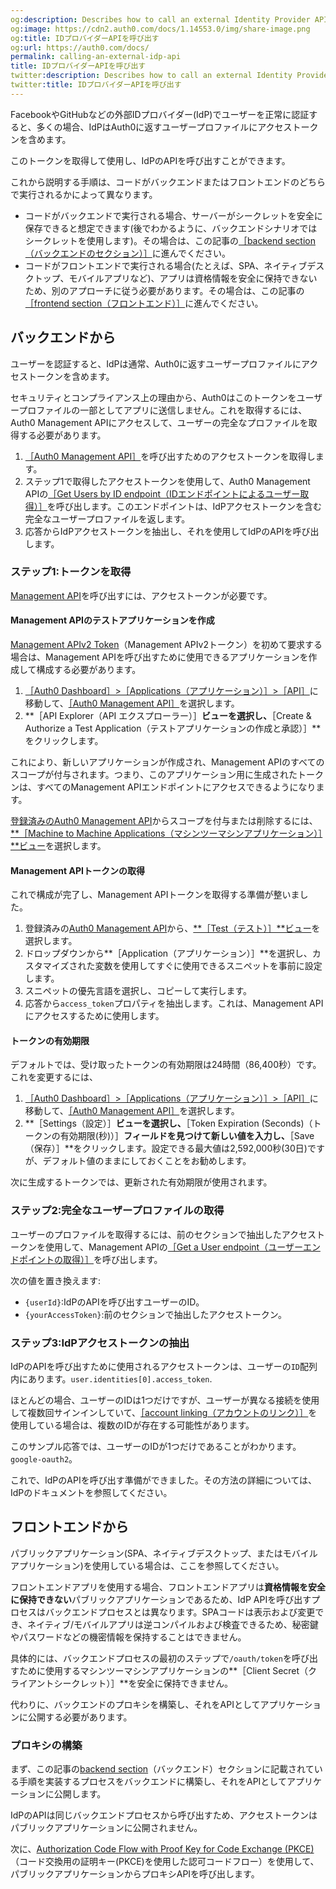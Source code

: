 ```yaml
---
og:description: Describes how to call an external Identity Provider API.
og:image: https://cdn2.auth0.com/docs/1.14553.0/img/share-image.png
og:title: IDプロバイダーAPIを呼び出す
og:url: https://auth0.com/docs/
permalink: calling-an-external-idp-api
title: IDプロバイダーAPIを呼び出す
twitter:description: Describes how to call an external Identity Provider API.
twitter:title: IDプロバイダーAPIを呼び出す
---
```


FacebookやGitHubなどの外部IDプロバイダー(IdP)でユーザーを正常に認証すると、多くの場合、IdPはAuth0に返すユーザープロファイルにアクセストークンを含めます。

このトークンを取得して使用し、IdPのAPIを呼び出すことができます。



これから説明する手順は、コードがバックエンドまたはフロントエンドのどちらで実行されるかによって異なります。

* コードがバックエンドで実行される場合、サーバーがシークレットを安全に保存できると想定できます(後でわかるように、バックエンドシナリオではシークレットを使用します)。その場合は、この記事の[［backend section（バックエンドのセクション）］](#from-the-backend)に進んでください。
* コードがフロントエンドで実行される場合(たとえば、SPA、ネイティブデスクトップ、モバイルアプリなど)、アプリは資格情報を安全に保持できないため、別のアプローチに従う必要があります。その場合は、この記事の[［frontend section（フロントエンド）］](#from-the-frontend)に進んでください。

## バックエンドから

ユーザーを認証すると、IdPは通常、Auth0に返すユーザープロファイルにアクセストークンを含めます。

セキュリティとコンプライアンス上の理由から、Auth0はこのトークンをユーザープロファイルの一部としてアプリに送信しません。これを取得するには、Auth0 Management APIにアクセスして、ユーザーの完全なプロファイルを取得する必要があります。

1. [［Auth0 Management API］](/api/management/v2)を呼び出すためのアクセストークンを取得します。
2. ステップ1で取得したアクセストークンを使用して、Auth0 Management APIの[［Get Users by ID endpoint（IDエンドポイントによるユーザー取得）］](/api/management/v2#!/Users/get_users_by_id)を呼び出します。このエンドポイントは、IdPアクセストークンを含む完全なユーザープロファイルを返します。
3. 応答からIdPアクセストークンを抽出し、それを使用してIdPのAPIを呼び出します。

### ステップ1:トークンを取得

[Management API](/api/management/v2)を呼び出すには、アクセストークンが必要です。

#### Management APIのテストアプリケーションを作成

[Management APIv2 Token](/api/management/v2/tokens)（Management APIv2トークン）を初めて要求する場合は、Management APIを呼び出すために使用できるアプリケーションを作成して構成する必要があります。

1. [［Auth0 Dashboard］>［Applications（アプリケーション）］>［API］](%24%7Bmanage_url%7D/#/apis)に移動して、[［Auth0 Management API］](%24%7Bmanage_url%7D/#/apis/management/authorized-clients)を選択します。
2. **［API Explorer（API エクスプローラー）］**ビューを選択し、**［Create & Authorize a Test Application（テストアプリケーションの作成と承認）］**をクリックします。

これにより、新しいアプリケーションが作成され、Management APIのすべてのスコープが付与されます。つまり、このアプリケーション用に生成されたトークンは、すべてのManagement APIエンドポイントにアクセスできるようになります。





[登録済みのAuth0 Management API](%24%7Bmanage_url%7D/#/apis/management/authorized-clients)からスコープを付与または削除するには、[**［Machine to Machine Applications（マシンツーマシンアプリケーション）］**ビュー](%24%7Bmanage_url%7D/#/apis/management/authorized-clients)を選択します。

#### Management APIトークンの取得

これで構成が完了し、Management APIトークンを取得する準備が整いました。

1. 登録済みの[Auth0 Management API](%24%7Bmanage_url%7D/#/apis/management/authorized-clients)から、[**［Test（テスト）］**ビュー](%24%7Bmanage_url%7D/#/apis/management/test)を選択します。
2. ドロップダウンから**［Application（アプリケーション）］**を選択し、カスタマイズされた変数を使用してすぐに使用できるスニペットを事前に設定します。
3. スニペットの優先言語を選択し、コピーして実行します。
4. 応答から`access_token`プロパティを抽出します。これは、Management APIにアクセスするために使用します。



#### トークンの有効期限

デフォルトでは、受け取ったトークンの有効期限は24時間（86,400秒）です。これを変更するには、

1. [［Auth0 Dashboard］>［Applications（アプリケーション）］>［API］](%24%7Bmanage_url%7D/#/apis)に移動して、[［Auth0 Management API］](%24%7Bmanage_url%7D/#/apis/management/authorized-clients)を選択します。
2. **［Settings（設定）］**ビューを選択し、**［Token Expiration (Seconds)（トークンの有効期限(秒)）］**フィールドを見つけて新しい値を入力し、**［Save（保存）］**をクリックします。設定できる最大値は2,592,000秒(30日)ですが、デフォルト値のままにしておくことをお勧めします。

次に生成するトークンでは、更新された有効期限が使用されます。



### ステップ2:完全なユーザープロファイルの取得

ユーザーのプロファイルを取得するには、前のセクションで抽出したアクセストークンを使用して、Management APIの[［Get a User endpoint（ユーザーエンドポイントの取得）］](/api/management/v2#!/Users/get_users_by_id)を呼び出します。



次の値を置き換えます:

* `{userId}`:IdPのAPIを呼び出すユーザーのID。
* `{yourAccessToken}`:前のセクションで抽出したアクセストークン。



### ステップ3:IdPアクセストークンの抽出

IdPのAPIを呼び出すために使用されるアクセストークンは、ユーザーの`ID`配列内にあります。`user.identities[0].access_token`.



ほとんどの場合、ユーザーのIDは1つだけですが、ユーザーが異なる接続を使用して複数回サインインしていて、[［account linking（アカウントのリンク）］](/users/user-account-linking/link-user-accounts)を使用している場合は、複数のIDが存在する可能性があります。

このサンプル応答では、ユーザーのIDが1つだけであることがわかります。`google-oauth2`。



これで、IdPのAPIを呼び出す準備ができました。その方法の詳細については、IdPのドキュメントを参照してください。





## フロントエンドから

パブリックアプリケーション(SPA、ネイティブデスクトップ、またはモバイルアプリケーション)を使用している場合は、ここを参照してください。

フロントエンドアプリを使用する場合、フロントエンドアプリは**資格情報を安全に保持できない**パブリックアプリケーションであるため、IdP APIを呼び出すプロセスはバックエンドプロセスとは異なります。SPAコードは表示および変更でき、ネイティブ/モバイルアプリは逆コンパイルおよび検査できるため、秘密鍵やパスワードなどの機密情報を保持することはできません。

具体的には、バックエンドプロセスの最初のステップで`/oauth/token`を呼び出すために使用するマシンツーマシンアプリケーションの**［Client Secret（クライアントシークレット）］**を安全に保持できません。

代わりに、バックエンドのプロキシを構築し、それをAPIとしてアプリケーションに公開する必要があります。

### プロキシの構築

まず、この記事の[backend section](#from-the-backend)（バックエンド）セクションに記載されている手順を実装するプロセスをバックエンドに構築し、それをAPIとしてアプリケーションに公開します。

IdPのAPIは同じバックエンドプロセスから呼び出すため、アクセストークンはパブリックアプリケーションに公開されません。

次に、[Authorization Code Flow with Proof Key for Code Exchange (PKCE)](/login/flows/authorization-code-flow-with-proof-key-for-code-exchange-pkce)（コード交換用の証明キー(PKCE)を使用した認可コードフロー）を使用して、パブリックアプリケーションからプロキシAPIを呼び出します。